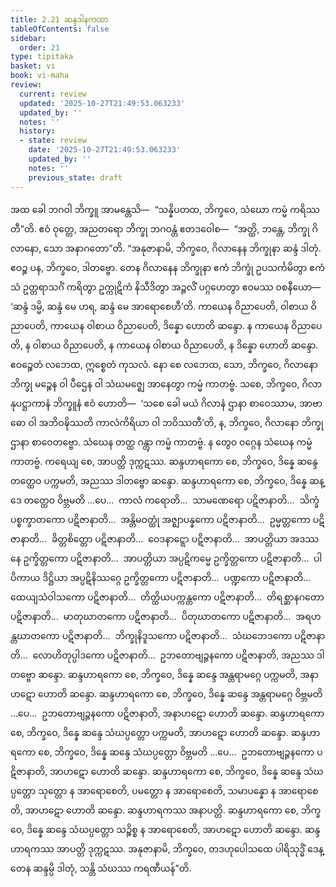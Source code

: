 ```yaml
---
title: 2.21 ဆန္ဒဒါနကထာ
tableOfContents: false
sidebar:
  order: 21
type: tipitaka
basket: vi
book: vi-maha
review:
  current: review
  updated: '2025-10-27T21:49:53.063233'
  updated_by: ''
  notes: ''
  history:
  - state: review
    date: '2025-10-27T21:49:53.063233'
    updated_by: ''
    notes: ''
    previous_state: draft
---
```



<ReviewStatus review={frontmatter.review} showDetails={true} />

<HypothesisAnnotation frontmatter={frontmatter} />

<DynamicBreadcrumb />

<Division number="165" book="vi-maha" e="ch" v="3" p="163">

<Paragraph number="685" book="vi-maha">
အထ ခေါ ဘဂဝါ ဘိက္ခူ အာမန္တေသိ—  “သန္နိပတထ, ဘိက္ခဝေ, သံဃော ကမ္မံ ကရိဿတီ”တိ. ဧဝံ ဝုတ္တေ, အညတရော ဘိက္ခု ဘဂဝန္တံ ဧတဒဝေါစ—  “အတ္ထိ, ဘန္တေ, ဘိက္ခု ဂိလာနော, သော အနာဂတော”တိ.
</Paragraph>

<Paragraph number="686" book="vi-maha">
“အနုဇာနာမိ, ဘိက္ခဝေ, ဂိလာနေန ဘိက္ခုနာ ဆန္ဒံ ဒါတုံ. ဧဝဉ္စ ပန, ဘိက္ခဝေ, ဒါတဗ္ဗော. တေန ဂိလာနေန ဘိက္ခုနာ ဧကံ ဘိက္ခုံ ဥပသင်္ကမိတွာ ဧကံသံ ဥတ္တရာသင်္ဂံ ကရိတွာ ဥက္ကုဋိကံ နိသီဒိတွာ အဉ္ဇလိံ ပဂ္ဂဟေတွာ ဧဝမဿ ဝစနီယော—  ‘ဆန္ဒံ ဒမ္မိ, ဆန္ဒံ မေ ဟရ, ဆန္ဒံ မေ အာရောစေဟီ’တိ. ကာယေန ဝိညာပေတိ, ဝါစာယ ဝိညာပေတိ, ကာယေန ဝါစာယ ဝိညာပေတိ, ဒိန္နော ဟောတိ ဆန္ဒော. န ကာယေန ဝိညာပေတိ, န ဝါစာယ ဝိညာပေတိ, န ကာယေန ဝါစာယ ဝိညာပေတိ, န ဒိန္နော ဟောတိ ဆန္ဒော. ဧဝဉ္စေတံ လဘေထ, ဣစ္စေတံ ကုသလံ. နော စေ လဘေထ, သော, ဘိက္ခဝေ, ဂိလာနော ဘိက္ခု မဉ္စေန ဝါ ပီဌေန ဝါ သံဃမဇ္ဈေ အာနေတွာ ကမ္မံ ကာတဗ္ဗံ. သစေ, ဘိက္ခဝေ, ဂိလာနုပဋ္ဌာကာနံ ဘိက္ခူနံ ဧဝံ ဟောတိ—  ‘သစေ ခေါ မယံ ဂိလာနံ ဌာနာ စာဝေဿာမ, အာဗာဓော ဝါ အဘိဝဍ္ဎိဿတိ ကာလံကိရိယာ ဝါ ဘဝိဿတီ’တိ, န, ဘိက္ခဝေ, ဂိလာနော ဘိက္ခု ဌာနာ စာဝေတဗ္ဗော. သံဃေန တတ္ထ ဂန္တွာ ကမ္မံ ကာတဗ္ဗံ. န တွေဝ ဝဂ္ဂေန သံဃေန ကမ္မံ ကာတဗ္ဗံ. ကရေယျ စေ, အာပတ္တိ ဒုက္ကဋဿ.
</Paragraph>

<Paragraph number="687" book="vi-maha">
ဆန္ဒဟာရကော စေ, ဘိက္ခဝေ, ဒိန္နေ ဆန္ဒေ တတ္ထေဝ ပက္ကမတိ, အညဿ ဒါတဗ္ဗော ဆန္ဒော. ဆန္ဒဟာရကော စေ, ဘိက္ခဝေ, ဒိန္နေ ဆန္ဒေ တတ္ထေဝ ဝိဗ္ဘမတိ …ပေ…  ကာလံ ကရောတိ…  သာမဏေရော ပဋိဇာနာတိ…  သိက္ခံ ပစ္စက္ခာတကော ပဋိဇာနာတိ…  အန္တိမဝတ္ထုံ အဇ္ဈာပန္နကော ပဋိဇာနာတိ…  ဥမ္မတ္တကော ပဋိဇာနာတိ…  ခိတ္တစိတ္တော ပဋိဇာနာတိ…  ဝေဒနာဋ္ဋော ပဋိဇာနာတိ…  အာပတ္တိယာ အဒဿနေ ဥက္ခိတ္တကော ပဋိဇာနာတိ…  အာပတ္တိယာ အပ္ပဋိကမ္မေ ဥက္ခိတ္တကော ပဋိဇာနာတိ…  ပါပိကာယ ဒိဋ္ဌိယာ အပ္ပဋိနိဿဂ္ဂေ ဥက္ခိတ္တကော ပဋိဇာနာတိ…  ပဏ္ဍကော ပဋိဇာနာတိ…  ထေယျသံဝါသကော ပဋိဇာနာတိ…  တိတ္ထိယပက္ကန္တကော ပဋိဇာနာတိ…  တိရစ္ဆာနဂတော ပဋိဇာနာတိ…  မာတုဃာတကော ပဋိဇာနာတိ…  ပိတုဃာတကော ပဋိဇာနာတိ…  အရဟန္တဃာတကော ပဋိဇာနာတိ…  ဘိက္ခုနိဒူသကော ပဋိဇာနာတိ…  သံဃဘေဒကော ပဋိဇာနာတိ…  လောဟိတုပ္ပါဒကော ပဋိဇာနာတိ…  ဥဘတောဗျဉ္ဇနကော ပဋိဇာနာတိ, အညဿ ဒါတဗ္ဗော ဆန္ဒော.
</Paragraph>

<Paragraph number="688" book="vi-maha">
ဆန္ဒဟာရကော စေ, ဘိက္ခဝေ, ဒိန္နေ ဆန္ဒေ အန္တရာမဂ္ဂေ ပက္ကမတိ, အနာဟဋော ဟောတိ ဆန္ဒော. ဆန္ဒဟာရကော စေ, ဘိက္ခဝေ, ဒိန္နေ ဆန္ဒေ အန္တရာမဂ္ဂေ ဝိဗ္ဘမတိ …ပေ…  ဥဘတောဗျဉ္ဇနကော ပဋိဇာနာတိ, အနာဟဋော ဟောတိ ဆန္ဒော.
</Paragraph>

<Paragraph number="689" book="vi-maha">
ဆန္ဒဟာရကော စေ, ဘိက္ခဝေ, ဒိန္နေ ဆန္ဒေ သံဃပ္ပတ္တော ပက္ကမတိ, အာဟဋော ဟောတိ ဆန္ဒော. ဆန္ဒဟာရကော စေ, ဘိက္ခဝေ, ဒိန္နေ ဆန္ဒေ သံဃပ္ပတ္တော ဝိဗ္ဘမတိ …ပေ…  ဥဘတောဗျဉ္ဇနကော ပဋိဇာနာတိ, အာဟဋော ဟောတိ ဆန္ဒော.
</Paragraph>

<Paragraph number="690" book="vi-maha">
ဆန္ဒဟာရကော စေ, ဘိက္ခဝေ, ဒိန္နေ ဆန္ဒေ သံဃပ္ပတ္တော သုတ္တော န အာရောစေတိ, ပမတ္တော န အာရောစေတိ, သမာပန္နော န အာရောစေတိ, အာဟဋော ဟောတိ ဆန္ဒော. ဆန္ဒဟာရကဿ အနာပတ္တိ.
</Paragraph>

<Paragraph number="691" book="vi-maha">
ဆန္ဒဟာရကော စေ, ဘိက္ခဝေ, ဒိန္နေ ဆန္ဒေ သံဃပ္ပတ္တော သဉ္စိစ္စ န အာရောစေတိ, အာဟဋော ဟောတိ ဆန္ဒော. ဆန္ဒဟာရကဿ အာပတ္တိ ဒုက္ကဋဿ. အနုဇာနာမိ, ဘိက္ခဝေ, တဒဟုပေါသထေ ပါရိသုဒ္ဓိံ ဒေန္တေန ဆန္ဒမ္ပိ ဒါတုံ, သန္တိ သံဃဿ ကရဏီယန်”တိ.
</Paragraph>
</Division>